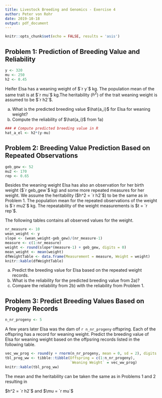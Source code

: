 ```yaml
---
title: Livestock Breeding and Genomics - Exercise 4
author: Peter von Rohr
date: 2019-10-18
output: pdf_document
---
```


```r
knitr::opts_chunk$set(echo = FALSE, results = 'asis')
```

## Problem 1: Prediction of Breeding Value and Reliability
```r
y <- 320
mu <- 250
h2 <- 0.45
```

Heifer Elsa has a weaning weight of $`r y`$ kg. The population mean of the same trait is at $`r mu`$ kg.The heritability ($h^2$) of the trait weaning weight is assumed to be $`r h2`$. 

a) What is the predicted breeding value $\hat{a_i}$ for Elsa for weaning weight? 
b) Compute the reliability of $\hat{a_i}$ from 1a) 

<!--   You can use the assigned variables from above for your computations.     --
  --   The meaning of the variables is listed below.                            --
  --      y:    phenotypic own performance record for weaning weight            --
  --      mu:   population mean for weaning weight                              --
  --      h2:   heritability for weaning weight                                 --
  --   
  --   You can use the following template of an R-code-junk for your            --
  --   computations.                                                            --ß

```r

```

  -->
```r
### # Compute predicted breeding value in R
hat_a_el <- h2*(y-mu)
```
  
  





## Problem 2: Breeding Value Prediction Based on Repeated Observations
```r
geb_gew <- 52
mu2 <- 170
rep <- 0.65
```
Besides the weaning weight Elsa has also an observation for her birth weight ($`r geb_gew`$ kg) and some more repeated measures for her weight. We assume the heritability ($h^2 = `r h2`$) to be the same as in Problem 1. The population mean for the repeated observations of the weight is  $`r mu2`$ kg. The repeatability of the weight measurements is $t = `r rep`$. 

The following tables contains all observed values for the weight. 

```r
nr_measure <- 10
wean_weight <- y
slope <- (wean_weight-geb_gew)/(nr_measure-1)
measure <- c(1:nr_measure)
weight <- round(slope*(measure-1) + geb_gew, digits = 0)
mean_weight <- mean(weight)
dfWeightTable <- data.frame(Measurement = measure, Weight = weight)
knitr::kable(dfWeightTable)
```

a) Predict the breeding value for Elsa based on the repeated weight records.
b) What is the reliability for the predicted breeding value from 2a)?
c) Compare the reliability from 2b) with the reliability from Problem 1.

<!--    As in Problem 1, you can use the assigned variables.           --
  --    The variables have the following meaning                       --
  --       nr_measure:   number of measurements of the weight          --
  --       h2:           heritability                                  --
  --       rep:          repeatability                                 --
  --       mean_weight:  mean of the weights                           --
  --       mu2:          population mean                               --
  -->




## Problem 3: Predict Breeding Values Based on Progeny Records
```r
n_nr_progeny <- 5
```

A few years later Elsa was the dam of `r n_nr_progeny` offspring. Each of the offspring has a record for weaning weight. Predict the breeding value of Elsa for weaning weight based on the offpsring records listed in the following table.

```r
vec_ww_prog <- round(y + rnorm(n_nr_progeny, mean = 0, sd = 2), digits = 0)
tbl_prog_ww <- tibble::tibble(Offspring = c(1:n_nr_progeny),
                              `Weaning Weight` = vec_ww_prog)
knitr::kable(tbl_prog_ww)
```

The mean and the heritability can be taken the same as in Problems 1 and 2 resulting in 

$h^2 = `r h2`$ and $\mu = `r mu`$


 
